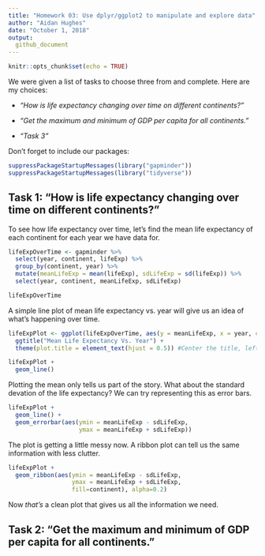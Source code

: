 ```yaml
---
title: "Homework 03: Use dplyr/ggplot2 to manipulate and explore data"
author: "Aidan Hughes"
date: "October 1, 2018"
output:
  github_document
---
```


```r
knitr::opts_chunk$set(echo = TRUE)
```

We were given a list of tasks to choose three from and complete. Here are my choices:

* *"How is life expectancy changing over time on different continents?"*

* *"Get the maximum and minimum of GDP per capita for all continents."*

* *"Task 3"*


Don't forget to include our packages:

```r
suppressPackageStartupMessages(library("gapminder"))
suppressPackageStartupMessages(library("tidyverse"))
```



## Task 1: "How is life expectancy changing over time on different continents?"

To see how life expectancy over time, let's find the mean life expectancy of each continent for each year we have data for.

```r
lifeExpOverTime <- gapminder %>%
  select(year, continent, lifeExp) %>%
  group_by(continent, year) %>%
  mutate(meanLifeExp = mean(lifeExp), sdLifeExp = sd(lifeExp)) %>%
  select(year, continent, meanLifeExp, sdLifeExp)

lifeExpOverTime
```

A simple line plot of mean life expectancy vs. year will give us an idea of what's happening over time.

```r
lifeExpPlot <- ggplot(lifeExpOverTime, aes(y = meanLifeExp, x = year, color=continent, group=continent)) +
  ggtitle("Mean Life Expectancy Vs. Year") +
  theme(plot.title = element_text(hjust = 0.5)) #Center the title, left-aligned by default

lifeExpPlot +
  geom_line()
```

Plotting the mean only tells us part of the story. What about the standard devation of the life expectancy? We can try representing this as error bars.

```r
lifeExpPlot +
  geom_line() +
  geom_errorbar(aes(ymin = meanLifeExp - sdLifeExp,
                    ymax = meanLifeExp + sdLifeExp))
```

The plot is getting a little messy now. A ribbon plot can tell us the same information with less clutter.

```r
lifeExpPlot +
  geom_ribbon(aes(ymin = meanLifeExp - sdLifeExp,
                  ymax = meanLifeExp + sdLifeExp,
                  fill=continent), alpha=0.2)
```

Now *that's* a clean plot that gives us all the information we need.

## Task 2: "Get the maximum and minimum of GDP per capita for all continents."